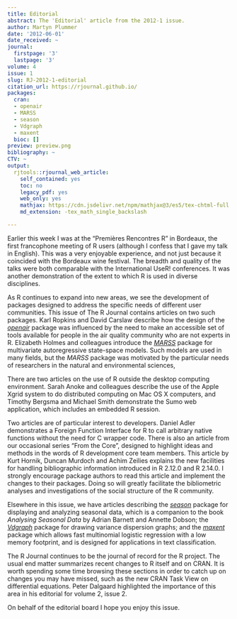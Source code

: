 ```yaml
---
title: Editorial
abstract: The 'Editorial' article from the 2012-1 issue.
author: Martyn Plummer
date: '2012-06-01'
date_received: ~
journal:
  firstpage: '3'
  lastpage: '3'
volume: 4
issue: 1
slug: RJ-2012-1-editorial
citation_url: https://rjournal.github.io/
packages:
  cran:
  - openair
  - MARSS
  - season
  - Vdgraph
  - maxent
  bioc: []
preview: preview.png
bibliography: ~
CTV: ~
output:
  rjtools::rjournal_web_article:
    self_contained: yes
    toc: no
    legacy_pdf: yes
    web_only: yes
    mathjax: https://cdn.jsdelivr.net/npm/mathjax@3/es5/tex-chtml-full.js
    md_extension: -tex_math_single_backslash

---
```


::: article
Earlier this week I was at the "Premières Rencontres R" in Bordeaux, the
first francophone meeting of R users (although I confess that I gave my
talk in English). This was a very enjoyable experience, and not just
because it coincided with the Bordeaux wine festival. The breadth and
quality of the talks were both comparable with the International UseR!
conferences. It was another demonstration of the extent to which R is
used in diverse disciplines.

As R continues to expand into new areas, we see the development of
packages designed to address the specific needs of different user
communities. This issue of The R Journal contains articles on two such
packages. Karl Ropkins and David Carslaw describe how the design of the
[*openair*](https://CRAN.R-project.org/package=openair) package was
influenced by the need to make an accessible set of tools available for
people in the air quality community who are not experts in R. Elizabeth
Holmes and colleagues introduce the
[*MARSS*](https://CRAN.R-project.org/package=MARSS) package for
multivariate autoregressive state-space models. Such models are used in
many fields, but the *MARSS* package was motivated by the particular
needs of researchers in the natural and environmental sciences,

There are two articles on the use of R outside the desktop computing
environment. Sarah Anoke and colleagues describe the use of the Apple
Xgrid system to do distributed computing on Mac OS X computers, and
Timothy Bergsma and Michael Smith demonstrate the Sumo web application,
which includes an embedded R session.

Two articles are of particular interest to developers. Daniel Adler
demonstrates a Foreign Function Interface for R to call arbitrary native
functions without the need for C wrapper code. There is also an article
from our occasional series "From the Core", designed to highlight ideas
and methods in the words of R development core team members. This
article by Kurt Hornik, Duncan Murdoch and Achim Zeilies explains the
new facilities for handling bibliographic information introduced in R
2.12.0 and R 2.14.0. I strongly encourage package authors to read this
article and implement the changes to their packages. Doing so will
greatly facilitate the bibliometric analyses and investigations of the
social structure of the R community.

Elsewhere in this issue, we have articles describing the
[*season*](https://CRAN.R-project.org/package=season) package for
displaying and analyzing seasonal data, which is a companion to the book
*Analysing Seasonal Data* by Adrian Barnett and Annette Dobson; the
[*Vdgraph*](https://CRAN.R-project.org/package=Vdgraph) package for
drawing variance dispersion graphs; and the
[*maxent*](https://CRAN.R-project.org/package=maxent) package which
allows fast multinomial logistic regression with a low memory footprint,
and is designed for applications in text classification.

The R Journal continues to be the journal of record for the R project.
The usual end matter summarizes recent changes to R itself and on CRAN.
It is worth spending some time browsing these sections in order to catch
up on changes you may have missed, such as the new CRAN Task View on
differential equations. Peter Dalgaard highlighted the importance of
this area in his editorial for volume 2, issue 2.

On behalf of the editorial board I hope you enjoy this issue.
:::
